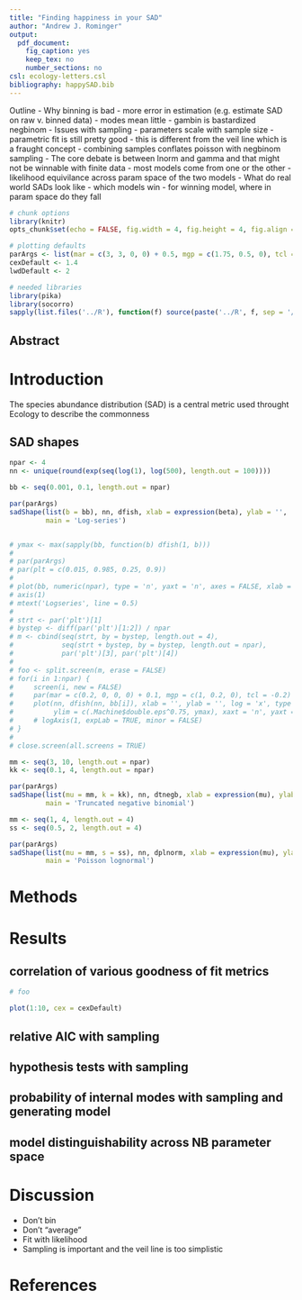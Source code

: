 ```yaml
---
title: "Finding happiness in your SAD"
author: "Andrew J. Rominger"
output:
  pdf_document:
    fig_caption: yes
    keep_tex: no
    number_sections: no
csl: ecology-letters.csl
bibliography: happySAD.bib
---
```


Outline
- Why binning is bad
    - more error in estimation (e.g. estimate SAD on raw v. binned data)
    - modes mean little
    - gambin is bastardized negbinom
- Issues with sampling
    - parameters scale with sample size
    - parametric fit is still pretty good
    - this is different from the veil line which is a fraught concept
    - combining samples conflates poisson with negbinom sampling
- The core debate is between lnorm and gamma and that might not be winnable with finite data
    - most models come from one or the other
    - likelihood equivilance across param space of the two models
- What do real world SADs look like
    - which models win
    - for winning model, where in param space do they fall


```r
# chunk options
library(knitr)
opts_chunk$set(echo = FALSE, fig.width = 4, fig.height = 4, fig.align = 'center', cache = TRUE)

# plotting defaults
parArgs <- list(mar = c(3, 3, 0, 0) + 0.5, mgp = c(1.75, 0.5, 0), tcl = -0.25)
cexDefault <- 1.4
lwdDefault <- 2

# needed libraries
library(pika)
library(socorro)
sapply(list.files('../R'), function(f) source(paste('../R', f, sep = '/')))
```


## Abstract

# Introduction

The species abundance distribution (SAD) is a central metric used throught Ecology to describe the commonness 

## SAD shapes

```r
npar <- 4
nn <- unique(round(exp(seq(log(1), log(500), length.out = 100))))
```


```r
bb <- seq(0.001, 0.1, length.out = npar)

par(parArgs)
sadShape(list(b = bb), nn, dfish, xlab = expression(beta), ylab = '',
         main = 'Log-series')


# ymax <- max(sapply(bb, function(b) dfish(1, b)))
# 
# par(parArgs)
# par(plt = c(0.015, 0.985, 0.25, 0.9))
# 
# plot(bb, numeric(npar), type = 'n', yaxt = 'n', axes = FALSE, xlab = expression(beta))
# axis(1)
# mtext('Logseries', line = 0.5)
# 
# strt <- par('plt')[1]
# bystep <- diff(par('plt')[1:2]) / npar
# m <- cbind(seq(strt, by = bystep, length.out = 4), 
#            seq(strt + bystep, by = bystep, length.out = npar), 
#            par('plt')[3], par('plt')[4])
# 
# foo <- split.screen(m, erase = FALSE)
# for(i in 1:npar) {
#     screen(i, new = FALSE)
#     par(mar = c(0.2, 0, 0, 0) + 0.1, mgp = c(1, 0.2, 0), tcl = -0.2)
#     plot(nn, dfish(nn, bb[i]), xlab = '', ylab = '', log = 'x', type = 'l', lwd = 2, 
#          ylim = c(.Machine$double.eps^0.75, ymax), xaxt = 'n', yaxt = 'n')
#     # logAxis(1, expLab = TRUE, minor = FALSE)
# }
# 
# close.screen(all.screens = TRUE)
```


```r
mm <- seq(3, 10, length.out = npar)
kk <- seq(0.1, 4, length.out = npar)

par(parArgs)
sadShape(list(mu = mm, k = kk), nn, dtnegb, xlab = expression(mu), ylab = expression(k), 
         main = 'Truncated negative binomial')
```

```r
mm <- seq(1, 4, length.out = 4)
ss <- seq(0.5, 2, length.out = 4)

par(parArgs)
sadShape(list(mu = mm, s = ss), nn, dplnorm, xlab = expression(mu), ylab = expression(sigma), 
         main = 'Poisson lognormal')
```

# Methods


# Results

## correlation of various goodness of fit metrics

```r
# foo
```

```r
plot(1:10, cex = cexDefault)
```

## relative AIC with sampling
## hypothesis tests with sampling
## probability of internal modes with sampling and generating model


## model distinguishability across NB parameter space

# Discussion

- Don't bin
- Don't "average"
- Fit with likelihood
- Sampling is important and the veil line is too simplistic


# References




